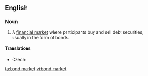 ==English==
{{wikipedia}}
===Noun===
{{en-noun|head=[[bond]] [[market]]}}

# A [[financial market]] where participants buy and sell debt securities, usually in the form of bonds.

====Translations====
{{trans-top|financial market}}
* Czech: {{t|cs|dluhopisový trh|m}}
{{trans-mid}}
{{trans-bottom}}

[[ta:bond market]]
[[vi:bond market]]
